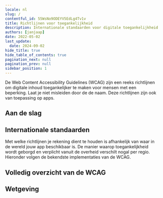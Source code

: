 ```yaml
---
locale: nl
slug: /
contentful_id: 55WsNo9ODEYV5EdLg4Tv1v
title: Richtlijnen voor toegankelijkheid
description: Internationale standaarden voor digitale toegankelijkheid volgen grotendeels de Web Content Accessibility Guidelines.
authors: [janjaap]
date: 2022-05-02
last_update:
  date: 2024-09-02
hide_title: true
hide_table_of_contents: true
pagination_next: null
pagination_prev: null
sidebar_position: 1
---
```


<Hero
  title="Richtlijnen voor toegankelijkheid"
/>

De Web Content Accessibility Guidelines (WCAG) zijn een reeks richtlijnen om digitale inhoud toegankelijker te maken voor mensen met een beperking. Laat je niet misleiden door de de naam. Deze richtlijnen zijn ook van toepassing op apps.

## Aan de slag

<LinkList title="WCAG Beginners Link List" isHighlighted={true}>
  <LinkListItem
    url="/nl/richtlijnen/wcag-beginners-gids"
    title="WCAG beginnersgids"
    label="WCAG beginnersgids"
    description="Voor het eerst aan de slag met WCAG? Start hier."
    image="/img/light/Ontwikkeling.svg"
    alt="Ontwikkeling"
  />
  <LinkListItem
    url="/nl/richtlijnen/beginnersgids-toegankelijkheid-testen"
    title="Beginnersgids toegankelijkheid testen"
    label="Beginnersgids toegankelijkheid testen"
    description="Hoe test je zelf of je app toegankelijk is?"
    image="/img/light/features.svg"
    alt="Features icon"
  />
  <LinkListItem
    url="/nl/handboek"
    title="Handboek app toegankelijkheid"
    label="Handboek app toegankelijkheid"
    description="Ons handboek is ontworpen om jou op eenvoudige wijze de basisprincipes van app toegankelijkheid te leren."
    image="/img/light/handbook.svg"
    alt="Handboek icoontje"
  />
</LinkList>

## Internationale standaarden

Met welke richtlijnen je rekening dient te houden is afhankelijk van waar in de wereld jouw app beschikbaar is. De manier waarop toegankelijkheid wordt geborgd en verplicht vanuit de overheid verschilt nogal per regio. Hieronder volgen de bekendste implementaties van de WCAG.

<LinkList title="List of international standards" isHighlighted={true}>
  <LinkListItem
    url="/nl/richtlijnen/en-301-549"
    title="EN 301 549 overzicht"
    label="EN 301 549"
    description="EN 301 549 is de Europese norm die eisen beschrijft waaraan apps moeten voldoen om toegankelijk te zijn."
    image="/img/light/eu-flag.svg"
    alt="De vlag van de Europese Unie"
  />
  <LinkListItem
    url="/nl/richtlijnen/section-508"
    title="Section 508 overzicht"
    label="Section 508"
    description="Sectie 508 vereist dat federale agentschappen van de Verenigde Staten hun apps voor iedereen toegankelijk maken."
    image="/img/light/us-flag.svg"
    alt="De vlag van de Verenigde Staten van Amerika"
  />
</LinkList>

## Volledig overzicht van de WCAG

<LinkList title="List of guidelines" isHighlighted={true}>
  <LinkListItem
    url="/nl/richtlijnen/wcag"
    title="WCAG overzicht"
    label="Web Content Accessibility Guidelines (WCAG)"
    description="De Web Content Accessibility Guidelines (WCAG) bevatten een groot aantal aanbevelingen om apps toegankelijker te maken. "
    image="/img/light/w3c.svg"
    alt="W3C logo (light)"
  />
  <LinkListItem
    url="/nl/richtlijnen/appt-em"
    title="Appt Evaluatiemethode (Appt-EM)"
    label="Appt Evaluatiemethode (Appt-EM)"
    description="De Appt Evaluatiemethode (Appt-EM) kan gebruikt worden om de toegankelijkheid van apps op een uniforme en reproduceerbare manier vast te stellen."
    image="/img/light/Diensten.svg"
    alt="Diensten"
  />
</LinkList>

## Wetgeving

<LinkList title="List of guidelines" isHighlighted={true}>
  <LinkListItem
    url="https://kennisbank.digitoegankelijk.nl/ontstaan-wetgeving-digitale-toegankelijkheid/"
    title="Ontstaan van de wetgeving"
    label="Ontstaan van de wetgeving digitale toegankelijkheid"
    description="Nederland heeft regels gemaakt zodat iedereen online dezelfde kansen krijgt. Maar hoe zijn deze regels ontstaan?"
  />
  <LinkListItem
    url="https://kennisbank.digitoegankelijk.nl/voldoen-aan-de-wet/"
    title="Voldoen aan de wetgeving"
    label="Voldoen aan de wetgeving digitale toegankelijkheid"
    description="Overheidsorganisaties moeten hun websites en apps toegankelijk maken en houden. Dat staat in de wet voor digitale toegankelijkheid."
  />
</LinkList>
